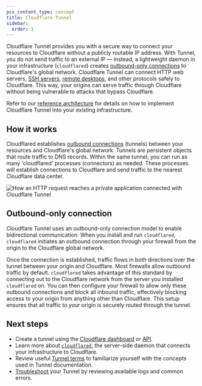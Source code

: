 ```yaml
---
pcx_content_type: concept
title: Cloudflare Tunnel
sidebar:
  order: 1
---
```



Cloudflare Tunnel provides you with a secure way to connect your resources to Cloudflare without a publicly routable IP address. With Tunnel, you do not send traffic to an external IP — instead, a lightweight daemon in your infrastructure (`cloudflared`) creates [outbound-only connections](/cloudflare-one/connections/connect-networks/#outbound-only-connection) to Cloudflare's global network. Cloudflare Tunnel can connect HTTP web servers, [SSH servers](/cloudflare-one/connections/connect-networks/use-cases/ssh/), [remote desktops](/cloudflare-one/connections/connect-networks/use-cases/rdp/), and other protocols safely to Cloudflare. This way, your origins can serve traffic through Cloudflare without being vulnerable to attacks that bypass Cloudflare.

Refer to our [reference architecture](/reference-architecture/architectures/sase/) for details on how to implement Cloudflare Tunnel into your existing infrastructure.

<Stream
	id="0410c73fe3fdd36142ec08bac77e8f97"
	title="SASE - Stop hosting your VPN service"
	thumbnail="https://pub-d9bf66e086fb4b639107aa52105b49dd.r2.dev/Video-2-Stop-hosting-your-own-VPN-service.jpg"
/>

## How it works

Cloudflared establishes [outbound connections](/cloudflare-one/connections/connect-networks/#outbound-only-connection) (tunnels) between your resources and Cloudflare's global network. Tunnels are persistent objects that route traffic to DNS records. Within the same tunnel, you can run as many 'cloudflared' processes (connectors) as needed. These processes will establish connections to Cloudflare and send traffic to the nearest Cloudflare data center.

![How an HTTP request reaches a private application connected with Cloudflare Tunnel](~/assets/images/cloudflare-one/connections/connect-apps/handshake.jpg)

## Outbound-only connection

Cloudflare Tunnel uses an outbound-only connection model to enable bidirectional communication. When you install and run `cloudflared`, `cloudflared` initiates an outbound connection through your firewall from the origin to the Cloudflare global network.

Once the connection is established, traffic flows in both directions over the tunnel between your origin and Cloudflare. Most firewalls allow outbound traffic by default. `cloudflared` takes advantage of this standard by connecting out to the Cloudflare network from the server you installed `cloudflared` on. You can then configure your firewall to allow only these outbound connections and block all inbound traffic, effectively blocking access to your origin from anything other than Cloudflare. This setup ensures that all traffic to your origin is securely routed through the tunnel.

## Next steps

- Create a tunnel using the [Cloudflare dashboard](/cloudflare-one/connections/connect-networks/get-started/create-remote-tunnel/) or [API](/cloudflare-one/connections/connect-networks/get-started/create-remote-tunnel-api/).
- Learn more about [`cloudflared`](/cloudflare-one/connections/connect-networks/downloads/), the server-side daemon that connects your infrastructure to Cloudflare.
- Review useful [Tunnel terms](/cloudflare-one/connections/connect-networks/get-started/tunnel-useful-terms/) to familiarize yourself with the concepts used in Tunnel documentation.
- [Troubleshoot](/cloudflare-one/connections/connect-networks/troubleshoot-tunnels/) your Tunnel by reviewing available logs and common errors.
